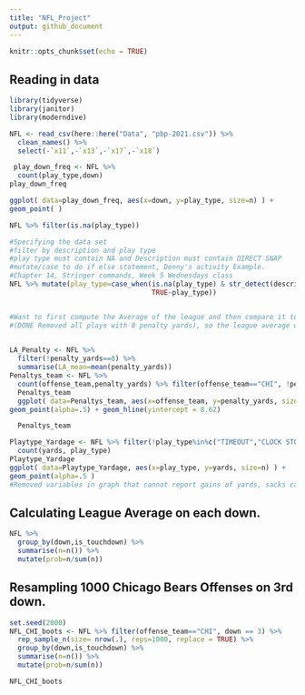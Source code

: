```yaml
---
title: "NFL_Project"
output: github_document
---
```


```r
knitr::opts_chunk$set(echo = TRUE)
```

## Reading in data

```r
library(tidyverse)
library(janitor)
library(moderndive)
```


```r
NFL <- read_csv(here::here("Data", "pbp-2021.csv")) %>% 
  clean_names() %>%
  select(-`x11`,-`x13`,-`x17`,-`x18`)

```



```r
 play_down_freq <- NFL %>% 
  count(play_type,down)
play_down_freq
```
```r

ggplot( data=play_down_freq, aes(x=down, y=play_type, size=n) ) +
geom_point( )

NFL %>% filter(is.na(play_type))
```

```r
#Specifying the data set
#filter by description and play type
#play type must contain NA and Description must contain DIRECT SNAP
#mutate/case to do if else statement, Denny's activity Example.
#Chapter 14, Stringer commands, Week 5 Wednesdays class
NFL %>% mutate(play_type=case_when(is.na(play_type) & str_detect(description,"DIRECT SNAP")~ "WILDCAT",
                                   TRUE~play_type))



```







```r
#Want to first compute the Average of the league and then compare it to the Chicago Bears.
#(DONE Removed all plays with 0 penalty yards), so the league average was computed and then we filter it to only include the Chicago Bears

  
LA_Penalty <- NFL %>% 
  filter(!penalty_yards==0) %>% 
  summarise(LA_mean=mean(penalty_yards))
Penaltys_team <- NFL %>% 
  count(offense_team,penalty_yards) %>% filter(offense_team=="CHI", !penalty_yards==0)
  Penaltys_team
  ggplot( data=Penaltys_team, aes(x=offense_team, y=penalty_yards, size=n) ) +
geom_point(alpha=.5) + geom_hline(yintercept = 8.62)

  Penaltys_team

```

```r
Playtype_Yardage <- NFL %>% filter(!play_type%in%c("TIMEOUT","CLOCK STOP", "EXCEPTION", "PENALTY","KICK OFF","EXTRA POINT", "QB KNEEL", "NO PLAY", "FIELD GOAL","PUNT","TWO-POINT CONVERSION",NA,"FUMBLES")) %>%  
  count(yards, play_type)
Playtype_Yardage
ggplot( data=Playtype_Yardage, aes(x=play_type, y=yards, size=n) ) +
geom_point(alpha=.5 )
#Removed variables in graph that cannot report gains of yards, sacks can only result in negative yards, otherwise it is considered a scramble. The rest of chart is showing the frequency of plays and what amount of yards they result in.
```

## Calculating League Average on each down.


```r
NFL %>% 
  group_by(down,is_touchdown) %>% 
  summarise(n=n()) %>% 
  mutate(prob=n/sum(n))
```

## Resampling 1000 Chicago Bears Offenses on 3rd down.

``` r
set.seed(2000)
NFL_CHI_boots <- NFL %>% filter(offense_team=="CHI", down == 3) %>% 
  rep_sample_n(size= nrow(.), reps=1000, replace = TRUE) %>% 
  group_by(down,is_touchdown) %>% 
  summarise(n=n()) %>% 
  mutate(prob=n/sum(n))

NFL_CHI_boots


  

```






















